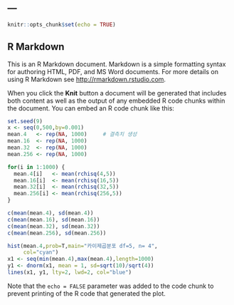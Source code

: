 ---
---

```r
knitr::opts_chunk$set(echo = TRUE)
```

## R Markdown

This is an R Markdown document. Markdown is a simple formatting syntax for authoring HTML, PDF, and MS Word documents. For more details on using R Markdown see <http://rmarkdown.rstudio.com>.

When you click the **Knit** button a document will be generated that includes both content as well as the output of any embedded R code chunks within the document. You can embed an R code chunk like this:

```r
set.seed(9)
x <- seq(0,500,by=0.001)
mean.4   <- rep(NA, 1000)     # 결측치 생성 
mean.16  <- rep(NA, 1000)
mean.32  <- rep(NA, 1000)
mean.256 <- rep(NA, 1000)

for(i in 1:1000) {         
  mean.4[i]   <- mean(rchisq(4,5))
  mean.16[i]  <- mean(rchisq(16,5))
  mean.32[i]  <- mean(rchisq(32,5))
  mean.256[i] <- mean(rchisq(256,5))
}

c(mean(mean.4), sd(mean.4))
c(mean(mean.16), sd(mean.16))
c(mean(mean.32), sd(mean.32))
c(mean(mean.256), sd(mean.256))

hist(mean.4,prob=T,main="카이제곱분포 df=5, n= 4",
     col="cyan")
x1 <- seq(min(mean.4),max(mean.4),length=1000)
y1 <- dnorm(x1, mean = 1, sd=sqrt(10)/sqrt(4))
lines(x1, y1, lty=2, lwd=2, col="blue")

```

Note that the `echo = FALSE` parameter was added to the code chunk to prevent printing of the R code that generated the plot.
